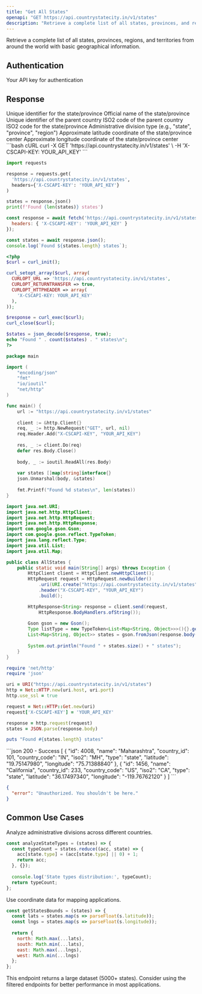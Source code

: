 ```yaml
---
title: "Get All States"
openapi: "GET https://api.countrystatecity.in/v1/states"
description: "Retrieve a complete list of all states, provinces, and regions worldwide"
---
```


Retrieve a complete list of all states, provinces, regions, and territories from around the world with basic geographical information.

## Authentication

<ParamField header="X-CSCAPI-KEY" type="string" required>
  Your API key for authentication
</ParamField>

## Response

<ResponseField name="id" type="integer">
  Unique identifier for the state/province
</ResponseField>

<ResponseField name="name" type="string">
  Official name of the state/province
</ResponseField>

<ResponseField name="country_id" type="integer">
  Unique identifier of the parent country
</ResponseField>

<ResponseField name="country_code" type="string">
  ISO2 code of the parent country
</ResponseField>

<ResponseField name="iso2" type="string">
  ISO2 code for the state/province
</ResponseField>

<ResponseField name="type" type="string">
  Administrative division type (e.g., "state", "province", "region")
</ResponseField>

<ResponseField name="latitude" type="string">
  Approximate latitude coordinate of the state/province center
</ResponseField>

<ResponseField name="longitude" type="string">
  Approximate longitude coordinate of the state/province center
</ResponseField>

<RequestExample>
```bash cURL
curl -X GET 'https://api.countrystatecity.in/v1/states' \
  -H 'X-CSCAPI-KEY: YOUR_API_KEY'
```

```python Python
import requests

response = requests.get(
  'https://api.countrystatecity.in/v1/states',
  headers={'X-CSCAPI-KEY': 'YOUR_API_KEY'}
)

states = response.json()
print(f'Found {len(states)} states')
```

```javascript JavaScript
const response = await fetch('https://api.countrystatecity.in/v1/states', {
  headers: { 'X-CSCAPI-KEY': 'YOUR_API_KEY' }
});

const states = await response.json();
console.log(`Found ${states.length} states`);
```

```php PHP
<?php
$curl = curl_init();

curl_setopt_array($curl, array(
  CURLOPT_URL => 'https://api.countrystatecity.in/v1/states',
  CURLOPT_RETURNTRANSFER => true,
  CURLOPT_HTTPHEADER => array(
    'X-CSCAPI-KEY: YOUR_API_KEY'
  ),
));

$response = curl_exec($curl);
curl_close($curl);

$states = json_decode($response, true);
echo "Found " . count($states) . " states\n";
?>
```

```go Go
package main

import (
    "encoding/json"
    "fmt"
    "io/ioutil"
    "net/http"
)

func main() {
    url := "https://api.countrystatecity.in/v1/states"
    
    client := &http.Client{}
    req, _ := http.NewRequest("GET", url, nil)
    req.Header.Add("X-CSCAPI-KEY", "YOUR_API_KEY")
    
    res, _ := client.Do(req)
    defer res.Body.Close()
    
    body, _ := ioutil.ReadAll(res.Body)
    
    var states []map[string]interface{}
    json.Unmarshal(body, &states)
    
    fmt.Printf("Found %d states\n", len(states))
}
```

```java Java
import java.net.URI;
import java.net.http.HttpClient;
import java.net.http.HttpRequest;
import java.net.http.HttpResponse;
import com.google.gson.Gson;
import com.google.gson.reflect.TypeToken;
import java.lang.reflect.Type;
import java.util.List;
import java.util.Map;

public class AllStates {
    public static void main(String[] args) throws Exception {
        HttpClient client = HttpClient.newHttpClient();
        HttpRequest request = HttpRequest.newBuilder()
            .uri(URI.create("https://api.countrystatecity.in/v1/states"))
            .header("X-CSCAPI-KEY", "YOUR_API_KEY")
            .build();

        HttpResponse<String> response = client.send(request,
            HttpResponse.BodyHandlers.ofString());
            
        Gson gson = new Gson();
        Type listType = new TypeToken<List<Map<String, Object>>>(){}.getType();
        List<Map<String, Object>> states = gson.fromJson(response.body(), listType);
        
        System.out.println("Found " + states.size() + " states");
    }
}
```

```ruby Ruby
require 'net/http'
require 'json'

uri = URI("https://api.countrystatecity.in/v1/states")
http = Net::HTTP.new(uri.host, uri.port)
http.use_ssl = true

request = Net::HTTP::Get.new(uri)
request['X-CSCAPI-KEY'] = 'YOUR_API_KEY'

response = http.request(request)
states = JSON.parse(response.body)

puts "Found #{states.length} states"
```
</RequestExample>

<ResponseExample>
```json 200 - Success
[
  {
    "id": 4008,
    "name": "Maharashtra",
    "country_id": 101,
    "country_code": "IN",
    "iso2": "MH",
    "type": "state",
    "latitude": "19.75147980",
    "longitude": "75.71388840"
  },
  {
    "id": 1456,
    "name": "California",
    "country_id": 233,
    "country_code": "US",
    "iso2": "CA",
    "type": "state",
    "latitude": "36.17497340",
    "longitude": "-119.76762120"
  }
]
```

```json 401 - Unauthorized
{
  "error": "Unauthorized. You shouldn't be here."
}
```
</ResponseExample>

## Common Use Cases

<AccordionGroup>
<Accordion title="Global State Analysis">
  Analyze administrative divisions across different countries.
  
  ```javascript
  const analyzeStateTypes = (states) => {
    const typeCount = states.reduce((acc, state) => {
      acc[state.type] = (acc[state.type] || 0) + 1;
      return acc;
    }, {});
    
    console.log('State types distribution:', typeCount);
    return typeCount;
  };
  ```
</Accordion>

<Accordion title="Geographic Mapping">
  Use coordinate data for mapping applications.
  
  ```javascript
  const getStatesBounds = (states) => {
    const lats = states.map(s => parseFloat(s.latitude));
    const lngs = states.map(s => parseFloat(s.longitude));
    
    return {
      north: Math.max(...lats),
      south: Math.min(...lats),
      east: Math.max(...lngs),
      west: Math.min(...lngs)
    };
  };
  ```
</Accordion>
</AccordionGroup>

<Warning>
This endpoint returns a large dataset (5000+ states). Consider using the filtered endpoints for better performance in most applications.
</Warning>
